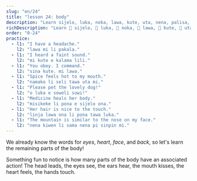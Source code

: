 ```yaml
---
slug: "en/24"
title: "lesson 24: body"
description: "Learn sijelo, luka, noka, lawa, kute, uta, nena, palisa, linja!"
richDescription: "Learn 󱥛 sijelo, 󱤭 luka, 󱥃 noka, 󱤤 lawa, 󱤠 kute, 󱥰 uta, 󱥀 nena, 󱥊 palisa, 󱤩 linja!"
order: "0-24"
practice:
  - l1: "I have a headache."
    l2: "lawa mi li pakala."
  - l1: "I heard a faint sound."
    l2: "mi kute e kalama lili."
  - l1: "You obey. I command."
    l2: "sina kute. mi lawa."
  - l1: "Spice feels hot to my mouth."
    l2: "namako li seli tawa uta mi."
  - l1: "Please pet the lovely dog!"
    l2: "o luka e soweli suwi!"
  - l1: "Medicine heals her body."
    l2: "misikeke li pona e sijelo ona."
  - l1: "Her hair is nice to the touch."
    l2: "linja lawa ona li pona tawa luka."
  - l1: "The mountain is similar to the nose on my face."
    l2: "nena kiwen li sama nena pi sinpin mi."
---
```



We already know the words for *eyes*, *heart*, *face*, and *back*, so let's learn the remaining parts of the body!

<List>
  <Word sl="lawa" m="head; to lead" />
  <Word sl="kute" m="ear; to hear" />
  <Word sl="nena" m="bump, like a nose, hill, breast" />
  <Word sl="uta" m="mouth, lips; to kiss, to bite" />
  <Word sl="sijelo" m="body" />
  <Word sl="luka" m="hand, arm; to touch" />
  <Word sl="noka" m="foot, leg" />
  <Word sl="palisa" m="long hard thing, like a branch, rod, staff" />
  <Word sl="linja" m="long flexible thing, like a string, rope" />
</List>

Something fun to notice is how many parts of the body have an associated action! The head leads, the eyes see, the ears hear, the mouth kisses, the heart feels, the hands touch.

<List>
    <Sentence sl="mi wile suli e linja lawa mi." m="I want to grow out my hair." />
  <Sentence sl="jan lawa mi li kute e toki ike mi." m="My boss heard me running my mouth." />
  <Sentence sl="ilo lukin li pana e sitelen ante." m="The mirror gives off an inversed image." />
  <Sentence sl="sijelo mi li wile e lape." m="My body requires rest." />
  <Sentence sl="palisa luka mi li suli. palisa noka mi li lili." m="My fingers are larger than my toes." />
</List>

<Practice exercises={frontmatter.practice} client:load />
